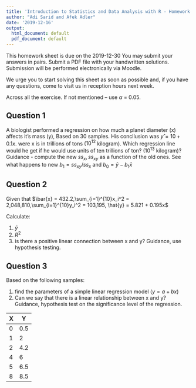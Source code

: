 ```yaml
---
title: 'Introduction to Statistics and Data Analysis with R - Homework #4'
author: "Adi Sarid and Afek Adler"
date: '2019-12-16'
output:
  html_document: default
  pdf_document: default
---
```


This homework sheet is due on the 2019-12-30 You may submit your answers in pairs. Submit a PDF file with your handwritten solutions.
Submission will be performed electronically via Moodle.

We urge you to start solving this sheet as soon as possible and, if you have any questions, come to visit us in reception hours next week.

Across all the exercise. If not mentioned – use $\alpha$ = 0.05.


## Question 1

A biologist performed a regression on how much a planet diameter (x) affects it's mass (y), Based on 30 samples. His concllusion was $y ̂ = 10+0.1x$. were x is in trillions of tons ($10^{12}$ kilogram). Which regression line would he get if he would use units of ten trillions of ton? ($10^{13}$ kilogram)? \
Guidance - compute the new $ss_x,ss_{xy}$ as a function of the old ones. See what happens to new $b_1 = ss_{xy}/ss_x$ and $b_0 = \bar{y} -b_1\bar{x}$

## Question 2

Given that $\bar{x} = 432.2,\sum_{i=1}^{10}x_i^2 = 2,048,810,\sum_{i=1}^{10}y_i^2 = 103,195, \hat{y} = 5.821 + 0.195x$

Calculate:

  1. $\bar{y}$
  2. $R^2$
  3. is there a positive linear connection between x and y? Guidance, use hypothesis testing.


## Question 3

Based on the following samples: 

  1. find the parameters of a simple linear regression model ($y = a + bx$)
  2. Can we say that there is a linear relationship between x and y? Guidance, hypothesis test on the significance level of the regression.

| X| Y 
| ----|----
| 0| 0.5           
| 1| 2     
| 2| 4.2            
| 4| 6  
| 5| 6.5            
| 8| 8.5  
